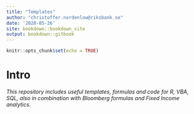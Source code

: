 ```yaml
---
title: "Templates"
author: "christoffer.nordenlow@riksbank.se"
date: '2020-05-26'
site: bookdown::bookdown_site
output: bookdown::gitbook
---
```


```r
knitr::opts_chunk$set(echo = TRUE)
```
# Intro {-}

*This repository includes useful templates, formulas and code for R, VBA, SQL, also in combination with Bloomberg formulas and Fixed Income analytics.*
